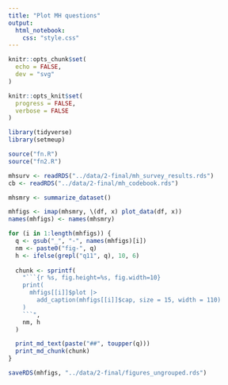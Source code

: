 ```yaml
---
title: "Plot MH questions"
output:
  html_notebook:
    css: "style.css"
---
```


```r
knitr::opts_chunk$set(
  echo = FALSE,
  dev = "svg"
)

knitr::opts_knit$set(
  progress = FALSE,
  verbose = FALSE
)
```

```r
library(tidyverse)
library(setmeup)
```

```r
source("fn.R")
source("fn2.R")
```

```r
mhsurv <- readRDS("../data/2-final/mh_survey_results.rds")
cb <- readRDS("../data/2-final/mh_codebook.rds")
```

```r
mhsmry <- summarize_dataset()
```

```r
mhfigs <- imap(mhsmry, \(df, x) plot_data(df, x))
names(mhfigs) <- names(mhsmry)
```

```r
for (i in 1:length(mhfigs)) {
  q <- gsub("_", "-", names(mhfigs)[i])
  nm <- paste0("fig-", q)
  h <- ifelse(grepl("q11", q), 10, 6)
  
  chunk <- sprintf(
    "```{r %s, fig.height=%s, fig.width=10}
    print(
      mhfigs[[i]]$plot |>
        add_caption(mhfigs[[i]]$cap, size = 15, width = 110)
    )
    ```",
    nm, h
  )

  print_md_text(paste("##", toupper(q)))
  print_md_chunk(chunk)
}
```

```r
saveRDS(mhfigs, "../data/2-final/figures_ungrouped.rds")
```

